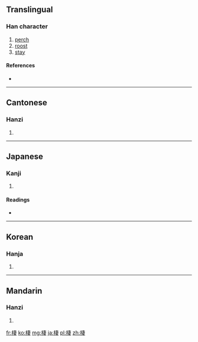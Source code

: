 {{also|栖}}
==Translingual==

===Han character===
{{Han char|rn=75|rad=木|as=08|sn=12|four=4594<sub>4</sub>|canj=木十中女 (DJLV)}}

# [[perch]]
# [[roost]]
# [[stay]]

====References====
* {{Han ref|kx=0534.170|dkj=14980|dj=0922.130|hdz=21229.060|uh=68F2|ud=26866|bh=B4CF|bd=46287}}

----

==Cantonese==

===Hanzi===
{{yue-hanzi|jyut=|y=chai1|sim=栖}}

# {{defn|Cantonese|sort=木08}}

----

==Japanese==

===Kanji===
{{ja-kanji|grade=|rs=木08}}

# {{defn|Japanese|sort=木08}}

====Readings====
* {{ja-readings|on=[[せい]] (sei)|kun=[[すむ]] (sumu)}}

----

==Korean==

===Hanja===
{{ko-hanja|hangeul=서|eumhun=|rv=seo|mr=sŏ|y=se}}

# {{defn|Korean|sort=木08}}

----

==Mandarin==

===Hanzi===
{{cmn-hanzi|sim=栖|pin=[[qī]] ([[qi1]]), [[xī]] ([[xi1]])|wg=ch'i<sup>1</sup>, hsi<sup>1</sup>}}

# {{defn|Mandarin|sort=木08}}

[[fr:棲]]
[[ko:棲]]
[[mg:棲]]
[[ja:棲]]
[[pl:棲]]
[[zh:棲]]